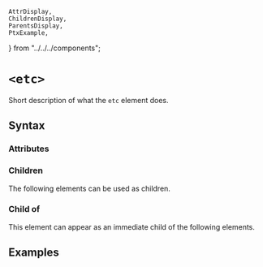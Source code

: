     AttrDisplay,
    ChildrenDisplay,
    ParentsDisplay,
    PtxExample,
} from "../../../components";

# `<etc>`

Short description of what the `etc` element does.

## Syntax

### Attributes

<AttrDisplay name="etc" />

### Children

The following elements can be used as children.

<ChildrenDisplay name="etc" />

### Child of

This element can appear as an immediate child of the following elements.

<ParentsDisplay name="etc" />

## Examples

    